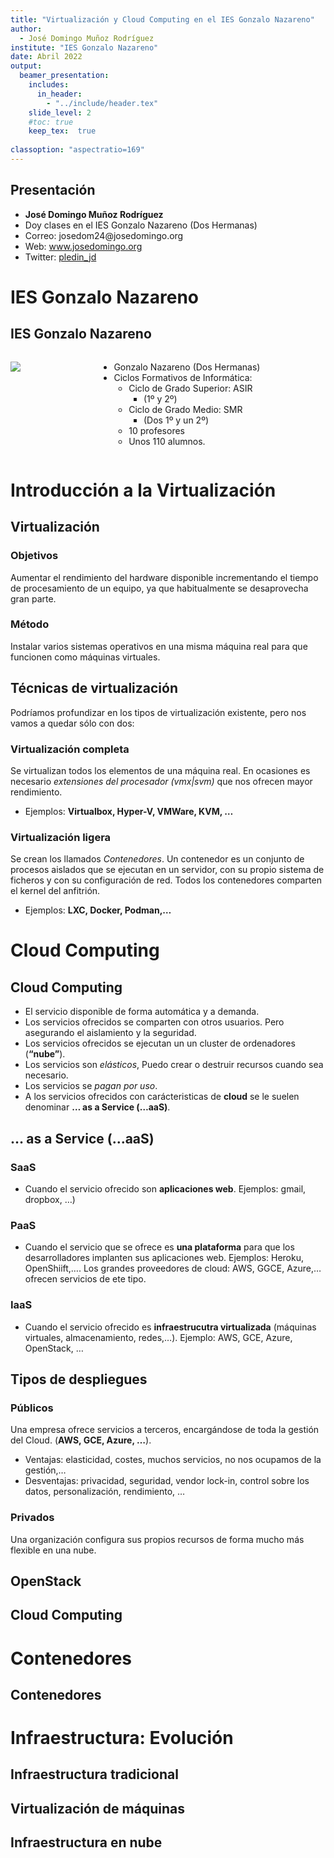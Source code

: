 ```yaml
---
title: "Virtualización y Cloud Computing en el IES Gonzalo Nazareno"
author: 
  - José Domingo Muñoz Rodríguez
institute: "IES Gonzalo Nazareno"
date: Abril 2022
output: 
  beamer_presentation:
    includes:
      in_header: 
        - "../include/header.tex"
    slide_level: 2
    #toc: true
    keep_tex:  true
    
classoption: "aspectratio=169"
---
```


## Presentación

* **José Domingo Muñoz Rodríguez**
* Doy clases en el IES Gonzalo Nazareno (Dos Hermanas)
* Correo: josedom24@josedomingo.org
* Web: [www.josedomingo.org](https://www.josedomingo.org)
* Twitter: [pledin_jd](https://twitter.com/Pledin_JD)

# IES Gonzalo Nazareno

## IES Gonzalo Nazareno

::: columns

:::: column

![](img/gonzalo-nazareno.jpg)

::::

:::: column

- Gonzalo Nazareno (Dos Hermanas)
- Ciclos Formativos de Informática:
  * Ciclo de Grado Superior: ASIR 
      * (1º y 2º)
  * Ciclo de Grado Medio: SMR 
      * (Dos 1º y un 2º)
  * 10 profesores
  * Unos 110 alumnos.

::::

:::

# Introducción a la Virtualización

## Virtualización

### Objetivos

Aumentar el rendimiento del hardware disponible incrementando el tiempo de procesamiento de un
equipo, ya que habitualmente se desaprovecha gran parte.

### Método

Instalar varios sistemas operativos en una misma máquina real para que funcionen como máquinas virtuales.

## Técnicas de virtualización

Podríamos profundizar en los tipos de virtualización existente, pero nos vamos a quedar sólo con dos:

### Virtualización completa

Se virtualizan todos los elementos de una máquina real. En ocasiones es necesario *extensiones del procesador (vmx|svm)* que nos ofrecen mayor rendimiento. 

* Ejemplos: **Virtualbox, Hyper-V, VMWare, KVM, ...**

### Virtualización ligera

Se crean los llamados *Contenedores*. Un contenedor es un conjunto de procesos aislados que se ejecutan en un servidor, con su propio sistema de ficheros y con su configuración de red. Todos los contenedores comparten el kernel del anfitrión.

* Ejemplos: **LXC, Docker, Podman,...**

# Cloud Computing

## Cloud Computing

* El servicio disponible de forma automática y a demanda.
* Los servicios ofrecidos se comparten con otros usuarios. Pero asegurando el aislamiento y la seguridad.
* Los servicios ofrecidos se ejecutan un un cluster de ordenadores (**"nube"**).
* Los servicios son *elásticos*, Puedo crear o destruir recursos cuando sea necesario.
* Los servicios se *pagan por uso*.
* A los servicios ofrecidos con carácteristicas de **cloud** se le suelen denominar **... as a Service (...aaS)**.

## ... as a Service (...aaS)

### SaaS

* Cuando el servicio ofrecido son **aplicaciones web**. Ejemplos: gmail, dropbox, ...)

### PaaS

* Cuando el servicio que se ofrece es **una plataforma** para que los desarrolladores implanten sus aplicaciones web. Ejemplos: Heroku, OpenShiift,.... Los grandes proveedores de cloud: AWS, GGCE, Azure,... ofrecen servicios de ete tipo.

### IaaS

* Cuando el servicio ofrecido es **infraestrucutra virtualizada** (máquinas virtuales, almacenamiento, redes,...). Ejemplo: AWS, GCE, Azure, OpenStack, ...

## Tipos de despliegues

### Públicos

Una empresa ofrece servicios a terceros, encargándose de toda la gestión del Cloud. (**AWS, GCE, Azure, ...**). 

* Ventajas: elasticidad, costes, muchos servicios, no nos ocupamos de la gestión,...
* Desventajas: privacidad, seguridad, vendor lock-in, control sobre los datos, personalización, rendimiento, ...

### Privados

Una organización configura sus propios recursos de forma mucho más flexible en una nube. 

## OpenStack



## Cloud Computing

# Contenedores

## Contenedores

# Infraestructura: Evolución

## Infraestructura tradicional

## Virtualización de máquinas

## Infraestructura en nube

